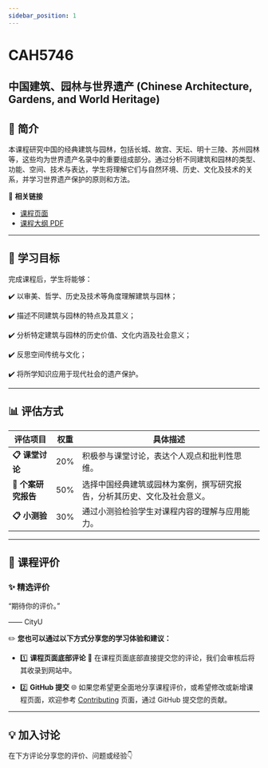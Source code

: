 ```yaml
---
sidebar_position: 1
---
```


# CAH5746
## 中国建筑、园林与世界遗产 (Chinese Architecture, Gardens, and World Heritage)

## **📘 简介**
本课程研究中国的经典建筑与园林，包括长城、故宫、天坛、明十三陵、苏州园林等，这些均为世界遗产名录中的重要组成部分。通过分析不同建筑和园林的类型、功能、空间、技术与表达，学生将理解它们与自然环境、历史、文化及技术的关系，并学习世界遗产保护的原则和方法。

🔗 **相关链接**
- [课程页面](https://www.cityu.edu.hk/catalogue/pg/202425/course/CAH5746.htm)
- [课程大纲 PDF](https://www.cityu.edu.hk/catalogue/pg/202425/course/CAH5746.pdf)

---

## **🎯 学习目标**

完成课程后，学生将能够：

✔️ 以审美、哲学、历史及技术等角度理解建筑与园林；

✔️ 描述不同建筑与园林的特点及其意义；

✔️ 分析特定建筑与园林的历史价值、文化内涵及社会意义；

✔️ 反思空间传统与文化；

✔️ 将所学知识应用于现代社会的遗产保护。

---

## **📊 评估方式**

| **评估项目**            | **权重** | **具体描述**                                                                                       |
|------------------------|---------|---------------------------------------------------------------------------------------------------|
| **📋 课堂讨论**          | 20%     | 积极参与课堂讨论，表达个人观点和批判性思维。                                                          |
| **📂 个案研究报告**       | 50%     | 选择中国经典建筑或园林为案例，撰写研究报告，分析其历史、文化及社会意义。                                        |
| **📋 小测验**            | 30%     | 通过小测验检验学生对课程内容的理解与应用能力。                                                           |

---

## **💬 课程评价**

### ✨ **精选评价**
<div className={commentStyles.commentBox}>
    <p className={commentStyles.commentText}>
        “期待你的评价。”
    </p>
    <p className={commentStyles.commentAuthor}>—— CityU</p>
</div>

✏️ **您也可以通过以下方式分享您的学习体验和建议：**

- 1️⃣ **课程页面底部评论**
💬 在课程页面底部直接提交您的评论，我们会审核后将其收录到网站中。

- 2️⃣ **GitHub 提交**
🌐 如果您希望更全面地分享课程评价，或希望修改或新增课程页面，欢迎参考 [Contributing](https://penjc.github.io/cityU-navigator/contributing) 页面，通过 GitHub 提交您的贡献。

---

## **💡 加入讨论**

在下方评论分享您的评价、问题或经验👇
<Utterances />
